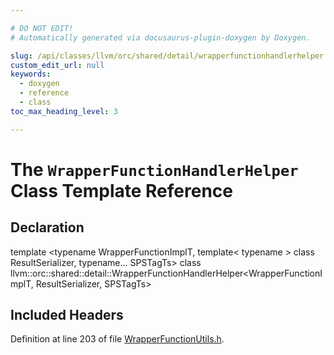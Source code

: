 ```yaml
---

# DO NOT EDIT!
# Automatically generated via docusaurus-plugin-doxygen by Doxygen.

slug: /api/classes/llvm/orc/shared/detail/wrapperfunctionhandlerhelper
custom_edit_url: null
keywords:
  - doxygen
  - reference
  - class
toc_max_heading_level: 3

---
```





# The `WrapperFunctionHandlerHelper` Class Template Reference

<DoxygenPage pluginConfig={pluginConfig}>



## Declaration

<CodeBlock>template &lt;typename WrapperFunctionImplT, template&lt; typename &gt; class ResultSerializer, typename... SPSTagTs&gt;
class llvm::orc::shared::detail::WrapperFunctionHandlerHelper&lt;WrapperFunctionImplT, ResultSerializer, SPSTagTs&gt;</CodeBlock>

## Included Headers

<IncludesList>
<IncludesListItem
  filePath="llvm/ExecutionEngine/Orc/Shared/WrapperFunctionUtils.h"
  permalink="/docs/api/files/include/include/llvm/include/llvm/executionengine/include/llvm/executionengine/orc/include/llvm/executionengine/orc/shared/wrapperfunctionutils-h"
  isLocal="true" />
</IncludesList>


Definition at line 203 of file <a href="/docs/api/files/include/include/llvm/include/llvm/executionengine/include/llvm/executionengine/orc/include/llvm/executionengine/orc/shared/wrapperfunctionutils-h">WrapperFunctionUtils.h</a>.

</DoxygenPage>
